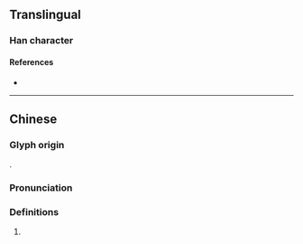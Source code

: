 {{character info/new}}
==Translingual==

===Han character===
{{Han char|rn=85|rad=水|as=06|sn=9|four=37112|canj=ENMU|ids=⿰氵危}}

====References====
* {{Han ref|kx=0619.250|dkj=17360|hdz=31613.040|uh=6D08|ud=27912|bh=CFAA|bd=53162}}

----

==Chinese==
{{zh-forms}}

===Glyph origin===
{{Han etym}}
{{Han compound|水|alt1=氵|危|c1=s|c2=p|t1=river|ls=psc}}.

===Pronunciation===
{{zh-pron
|m=wéi
|c=ngai4
|mc=y
|oc=y
|ma=
|cat=pn
}}

===Definitions===
{{zh-hanzi}}

# {{zh-div|水}} {{place|zh|t=Wei|river|p/Hubei|c/China}}